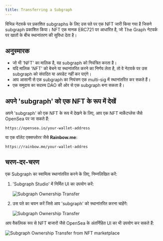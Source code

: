 ```yaml
---
title: Transferring a Subgraph
---
```


विभिन्न नेटवर्क पर प्रकाशित subgraphs के लिए उस पते पर एक NFT जारी किया गया है जिसने subgraph प्रकाशित किया। NFT एक मानक ERC721 पर आधारित है, जो The Graph नेटवर्क पर खातों के बीच स्थानांतरण की सुविधा देता है।

## अनुस्मारक

- जो भी 'NFT' का मालिक है, वह subgraph को नियंत्रित करता है।
- यदि मालिक 'NFT' को बेचने या स्थानांतरित करने का निर्णय लेता है, तो वे नेटवर्क पर उस subgraph को संपादित या अपडेट नहीं कर पाएंगे।
- आप आसानी से एक subgraph का नियंत्रण एक multi-sig में स्थानांतरित कर सकते हैं।
- एक समुदाय का सदस्य DAO की ओर से एक subgraph बना सकता है।

## अपने 'subgraph' को एक NFT के रूप में देखें

अपने 'subgraph' को एक NFT के रूप में देखने के लिए, आप एक NFT मार्केटप्लेस जैसे OpenSea पर जा सकते हैं:

```
https://opensea.io/your-wallet-address
```

या एक वॉलेट एक्सप्लोरर जैसे **Rainbow.me**:

```
https://rainbow.me/your-wallet-addres
```

## चरण-दर-चरण

एक Subgraph का स्वामित्व स्थानांतरित करने के लिए, निम्नलिखित करें:

1. 'Subgraph Studio' में निर्मित UI का उपयोग करें:

   ![Subgraph Ownership Transfer](/img/subgraph-ownership-transfer-1.png)

2. उस पते का चयन करें जिसे आप 'subgraph' को स्थानांतरित करना चाहेंगे:

   ![Subgraph Ownership Transfer](/img/subgraph-ownership-transfer-2.png)

आप वैकल्पिक रूप से NFT बाजारों जैसे OpenSea के अंतर्निहित UI का भी उपयोग कर सकते हैं:

![Subgraph Ownership Transfer from NFT marketplace](/img/subgraph-ownership-transfer-nft-marketplace.png)
